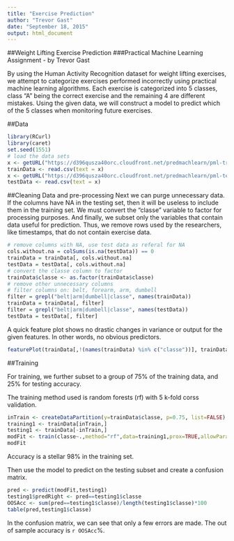 ```yaml
---
title: "Exercise Prediction"
author: "Trevor Gast"
date: "September 18, 2015"
output: html_document
---
```

##Weight Lifting Exercise Prediction
###Practical Machine Learning Assignment - by Trevor Gast

By using the Human Activity Recognition dataset for weight lifting exercises, we attempt to categorize exercises performed incorrectly using practical machine learning algorithms. Each exercise is categorized into 5 classes, class "A" being the correct exercise and the remaining 4 are different mistakes. Using the given data, we will construct a model to predict which of the 5 classes when monitoring future exercises.

##Data

```r
library(RCurl)
library(caret)
set.seed(1551)
# load the data sets
x <- getURL("https://d396qusza40orc.cloudfront.net/predmachlearn/pml-training.csv")
trainData <- read.csv(text = x)
x <- getURL("https://d396qusza40orc.cloudfront.net/predmachlearn/pml-testing.csv")
testData <- read.csv(text = x)
```


##Cleaning Data and pre-processing
Next we can purge unnecessary data. If the columns have NA in the testing set, then it will be useless to include them in the training set. We must convert the "classe" variable to factor for processing purposes. And finally, we subset only the variables that contain data useful for prediction. Thus, we remove rows used by the researchers, like timestamps, that do not contain exercise data.

```r
# remove columns with NA, use test data as referal for NA
cols.without.na = colSums(is.na(testData)) == 0
trainData = trainData[, cols.without.na]
testData = testData[, cols.without.na]
# convert the classe column to factor
trainData$classe <- as.factor(trainData$classe)
# remove other unnecessary columns
# filter columns on: belt, forearm, arm, dumbell
filter = grepl("belt|arm|dumbell|classe", names(trainData))
trainData = trainData[, filter]
filter = grepl("belt|arm|dumbell|classe", names(testData))
testData = testData[, filter]
```
A quick feature plot shows no drastic changes in variance or output for the given features. In other words, no obvious predictors.

```r
featurePlot(trainData[,!(names(trainData) %in% c("classe"))], trainData$classe, "strip")
```

##Training

For training, we further subset to a group of 75% of the training data, and 25% for testing accuracy.

The training method used is random forests (rf) with 5 k-fold corss validation.

```r
inTrain <- createDataPartition(y=trainData$classe, p=0.75, list=FALSE)
training1 <- trainData[inTrain,]
testing1 <- trainData[-inTrain,]
modFit <- train(classe~.,method="rf",data=training1,prox=TRUE,allowParallel=TRUE,trControl=trainControl(method="cv",number=5))
modFit
```

Accuracy is a stellar 98% in the training set.

Then use the model to predict on the testing subset and create a confusion matrix. 

```r
pred <- predict(modFit,testing1)
testing1$predRight <- pred==testing1$classe
OOSAcc <- sum(pred==testing1$classe)/length(testing1$classe)*100
table(pred,testing1$classe)

```

In the confusion matrix, we can see that only a few errors are made. The out of sample accuracy is `r OOSAcc`%.


